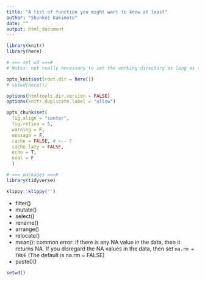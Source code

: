 ```yaml
---
title: "A list of function you might want to know at least"
author: "Shunkei Kakimoto"
date: ""
output: html_document
---
```


```r
library(knitr)
library(here)

# === set wd ===#
# Notes: not really necessary to set the working directory as long as this Rmd file is part of an R project and the evaluation directory was set to "Project".

opts_knit$set(root.dir = here())
# setwd(here())

options(htmltools.dir.version = FALSE)
options(knitr.duplicate.label = "allow")

opts_chunk$set(
  fig.align = "center", 
  fig.retina = 5,
  warning = F, 
  message = F,
  cache = FALSE, # <-- T
  cache.lazy = FALSE,
  echo = T,
  eval = F
  )
```

```r
# === packages ===#
library(tidyverse)
```

```r
klippy::klippy('')
```


+ filter()
+ mutate()
+ select()
+ rename()
+ arrange()
+ relocate()
+ mean(): common error: if there is any NA value in the data, then it returns NA. If you disregard the NA values in the data, then set `na.rm = TRUE` (The default is na.rm = FALSE)
+ paste0()


```r
setwd()
```



